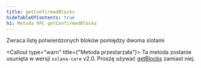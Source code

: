 ```yaml
---
title: getConfirmedBlocks
hideTableOfContents: true
h1: Metoda RPC getConfirmedBlocks
---
```


Zwraca listę potwierdzonych bloków pomiędzy dwoma slotami

<Callout type="warn" title={"Metoda przestarzała"}>
  Ta metoda zostanie usunięta w wersji `solana-core` v2.0. Proszę używać
  [getBlocks](/docs/rpc/http/getblocks) zamiast niej.
</Callout>
